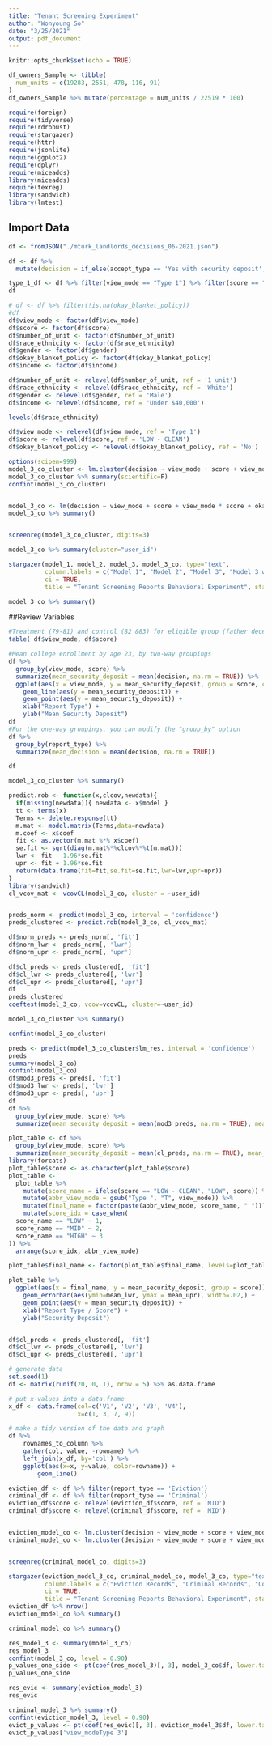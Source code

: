 ```yaml
---
title: "Tenant Screening Experiment"
author: "Wonyoung So"
date: "3/25/2021"
output: pdf_document
---
```


```r
knitr::opts_chunk$set(echo = TRUE)
```

```r
df_owners_Sample <- tibble(
  num_units = c(19283, 2551, 478, 116, 91)
)
df_owners_Sample %>% mutate(percentage = num_units / 22519 * 100)
```

```r
require(foreign)
require(tidyverse)
require(rdrobust)
require(stargazer)
require(httr)
require(jsonlite)
require(ggplot2)
require(dplyr)
require(miceadds)
library(miceadds)
require(texreg)
library(sandwich)
library(lmtest)
```

## Import Data

```r

df <- fromJSON("./mturk_landlords_decisions_06-2021.json")

df <- df %>% 
  mutate(decision = if_else(accept_type == 'Yes with security deposit', security_deposit, if_else(accept_type == 'Yes', 0, 3.5)))

type_1_df <- df %>% filter(view_mode == "Type 1") %>% filter(score == "LOW - CLEAN")
df
```


``` r

# df <- df %>% filter(!is.na(okay_blanket_policy))
#df
df$view_mode <- factor(df$view_mode)
df$score <- factor(df$score)
df$number_of_unit <- factor(df$number_of_unit)
df$race_ethnicity <- factor(df$race_ethnicity)
df$gender <- factor(df$gender)
df$okay_blanket_policy <- factor(df$okay_blanket_policy)
df$income <- factor(df$income)

df$number_of_unit <- relevel(df$number_of_unit, ref = '1 unit')
df$race_ethnicity <- relevel(df$race_ethnicity, ref = 'White')
df$gender <- relevel(df$gender, ref = 'Male')
df$income <- relevel(df$income, ref = 'Under $40,000')

levels(df$race_ethnicity)

df$view_mode <- relevel(df$view_mode, ref = 'Type 1')
df$score <- relevel(df$score, ref = 'LOW - CLEAN')
df$okay_blanket_policy <- relevel(df$okay_blanket_policy, ref = 'No')

options(scipen=999)
model_3_co_cluster <- lm.cluster(decision ~ view_mode + score + view_mode * score + okay_blanket_policy + number_of_unit + race_ethnicity + race_ethnicity * score + gender + income, data = df, cluster='user_id')
model_3_co_cluster %>% summary(scientific=F)
confint(model_3_co_cluster)


model_3_co <- lm(decision ~ view_mode + score + view_mode * score + okay_blanket_policy + number_of_unit + race_ethnicity + race_ethnicity * score + gender + income, data = df)
model_3_co %>% summary()
```

```r


```

```r

screenreg(model_3_co_cluster, digits=3)
```


```r
model_3_co %>% summary(cluster="user_id")
```

```r
stargazer(model_1, model_2, model_3, model_3_co, type="text",
          column.labels = c("Model 1", "Model 2", "Model 3", "Model 3 w/ cov"), 
          ci = TRUE,
          title = "Tenant Screening Reports Behavioral Experiment", star.char = c("*", "**", "***"), star.cutoffs = c(0.05, 0.01, 0.001))

model_3_co %>% summary()
```

##Review Variables
```r
#Treatment (79-81) and control (82 &83) for eligible group (father deceased) vs. ineligible (father not deceased)
table( df$view_mode, df$score)

#Mean college enrollment by age 23, by two-way groupings
df %>%
  group_by(view_mode, score) %>%
  summarize(mean_security_deposit = mean(decision, na.rm = TRUE)) %>%
  ggplot(aes(x = view_mode, y = mean_security_deposit, group = score, col = score)) +
    geom_line(aes(y = mean_security_deposit)) +
    geom_point(aes(y = mean_security_deposit)) + 
    xlab("Report Type") +
    ylab("Mean Security Deposit")
df
#For the one-way groupings, you can modify the "group_by" option
df %>%
  group_by(report_type) %>%
  summarize(mean_decision = mean(decision, na.rm = TRUE))
```


```r
df
```

```r
model_3_co_cluster %>% summary()

predict.rob <- function(x,clcov,newdata){
  if(missing(newdata)){ newdata <- x$model }
  tt <- terms(x)
  Terms <- delete.response(tt)
  m.mat <- model.matrix(Terms,data=newdata)
  m.coef <- x$coef
  fit <- as.vector(m.mat %*% x$coef)
  se.fit <- sqrt(diag(m.mat%*%clcov%*%t(m.mat)))
  lwr <- fit - 1.96*se.fit
  upr <- fit + 1.96*se.fit
  return(data.frame(fit=fit,se.fit=se.fit,lwr=lwr,upr=upr))
}
library(sandwich)
cl_vcov_mat <- vcovCL(model_3_co, cluster = ~user_id)


preds_norm <- predict(model_3_co, interval = 'confidence')
preds_clustered <- predict.rob(model_3_co, cl_vcov_mat)

df$norm_preds <- preds_norm[, 'fit']
df$norm_lwr <- preds_norm[, 'lwr']
df$norm_upr <- preds_norm[, 'upr']

df$cl_preds <- preds_clustered[, 'fit']
df$cl_lwr <- preds_clustered[, 'lwr']
df$cl_upr <- preds_clustered[, 'upr']
df
preds_clustered
coeftest(model_3_co, vcov=vcovCL, cluster=~user_id)
```

```r
model_3_co_cluster %>% summary()
```

```r
confint(model_3_co_cluster)
```


``` r
preds <- predict(model_3_co_cluster$lm_res, interval = 'confidence')
preds
summary(model_3_co)
confint(model_3_co)
df$mod3_preds <- preds[, 'fit']
df$mod3_lwr <- preds[, 'lwr']
df$mod3_upr <- preds[, 'upr']
df
df %>%
  group_by(view_mode, score) %>%
  summarize(mean_security_deposit = mean(mod3_preds, na.rm = TRUE), mean_lwr = mean(mod3_lwr), mean_upr = mean(mod3_upr))

plot_table <- df %>%
  group_by(view_mode, score) %>%
  summarize(mean_security_deposit = mean(cl_preds, na.rm = TRUE), mean_lwr = mean(cl_lwr), mean_upr = mean(cl_upr))
library(forcats)
plot_table$score <- as.character(plot_table$score)
plot_table <-
  plot_table %>% 
    mutate(score_name = ifelse(score == "LOW - CLEAN", "LOW", score)) %>%
    mutate(abbr_view_mode = gsub("Type ", "T", view_mode)) %>%
    mutate(final_name = factor(paste(abbr_view_mode, score_name, " "))) %>%
    mutate(score_idx = case_when(
  score_name == "LOW" ~ 1,
  score_name == "MID" ~ 2,
  score_name == "HIGH" ~ 3
)) %>%
  arrange(score_idx, abbr_view_mode)

plot_table$final_name <- factor(plot_table$final_name, levels=plot_table$final_name)

plot_table %>%
  ggplot(aes(x = final_name, y = mean_security_deposit, group = score)) +
    geom_errorbar(aes(ymin=mean_lwr, ymax = mean_upr), width=.02,) +
    geom_point(aes(y = mean_security_deposit)) + 
    xlab("Report Type / Score") +
    ylab("Security Deposit")


df$cl_preds <- preds_clustered[, 'fit']
df$cl_lwr <- preds_clustered[, 'lwr']
df$cl_upr <- preds_clustered[, 'upr']

```

```R
# generate data
set.seed(1)
df <- matrix(runif(20, 0, 1), nrow = 5) %>% as.data.frame

# put x-values into a data.frame
x_df <- data.frame(col=c('V1', 'V2', 'V3', 'V4'), 
                   x=c(1, 3, 7, 9))

# make a tidy version of the data and graph
df %>%
    rownames_to_column %>%
    gather(col, value, -rowname) %>%
    left_join(x_df, by='col') %>%
    ggplot(aes(x=x, y=value, color=rowname)) +
        geom_line()
```


```r
eviction_df <- df %>% filter(report_type == 'Eviction')
criminal_df <- df %>% filter(report_type == 'Criminal')
eviction_df$score <- relevel(eviction_df$score, ref = 'MID')
criminal_df$score <- relevel(criminal_df$score, ref = 'MID')


eviction_model_co <- lm.cluster(decision ~ view_mode + score + view_mode * score + okay_blanket_policy + eviction_after_covid19 + number_of_unit + race_ethnicity + race_ethnicity * score + gender + income, data = eviction_df, cluster='user_id')
criminal_model_co <- lm.cluster(decision ~ view_mode + score + view_mode * score + okay_blanket_policy + number_of_unit + race_ethnicity + race_ethnicity * score + gender + income, data = criminal_df, cluster='user_id')


screenreg(criminal_model_co, digits=3)

stargazer(eviction_model_3_co, criminal_model_co, model_3_co, type="text",
          column.labels = c("Eviction Records", "Criminal Records", "Combined"),
          ci = TRUE,
          title = "Tenant Screening Reports Behavioral Experiment", star.char = c("*", "**", "***"), star.cutoffs = c(0.05, 0.01, 0.001))
eviction_df %>% nrow()
eviction_model_co %>% summary()

criminal_model_co %>% summary()
```


```r

res_model_3 <- summary(model_3_co)
res_model_3
confint(model_3_co, level = 0.90)
p_values_one_side <- pt(coef(res_model_3)[, 3], model_3_co$df, lower.tail = FALSE)
p_values_one_side

res_evic <- summary(eviction_model_3)
res_evic

criminal_model_3 %>% summary()
confint(eviction_model_3, level = 0.90)
evict_p_values <- pt(coef(res_evic)[, 3], eviction_model_3$df, lower.tail = FALSE)
evict_p_values['view_modeType 3']
```

